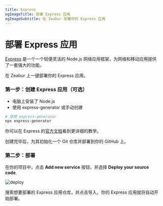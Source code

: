 ```yaml
---
title: Express
ogImageTitle: 部署 Express 应用
ogImageSubtitle: 在 Zeabur 部署你的 Express 应用
---
```


# 部署 Express 应用

[Express](https://expressjs.com/) 是一个一个轻便灵活的 Node.js 网络应用框架，为网络和移动应用提供了一套强大的功能。

在 Zeabur 上一键部署你的 Express 应用。

### 第一步：创建 Express 应用（可选）

- 电脑上安装了 Node.js
- 使用 express-generator 或手动创建

```bash
# 使用 express-generator
npx express-generator
```

你可以在 Express 的[官方文档](https://expressjs.com/en/starter/installing.html)看到更详细的教学。

创建完毕后，为其初始化一个 Git 仓库并部署到你的 GitHub 上。

### 第二步：部署

在你的项目中，点击 **Add new service** 按钮，并选择 **Deploy your source code**.

![deploy](/deploy/common/select-service.en-US.png)

搜索想要部署的 Express 应用仓库，并点击导入，你的 Express 应用就将自动开始部署。

